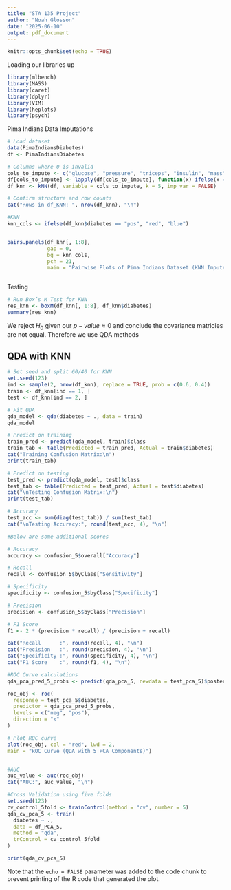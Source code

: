 ```yaml
---
title: "STA 135 Project"
author: "Noah Glosson"
date: "2025-06-10"
output: pdf_document
---
```


```r
knitr::opts_chunk$set(echo = TRUE)
```


Loading our libraries up
```r
library(mlbench)
library(MASS)
library(caret)
library(dplyr)
library(VIM)
library(heplots)
library(psych)
```


Pima Indians Data Imputations
```r
# Load dataset
data(PimaIndiansDiabetes)
df <- PimaIndiansDiabetes

# Columns where 0 is invalid
cols_to_impute <- c("glucose", "pressure", "triceps", "insulin", "mass")
df[cols_to_impute] <- lapply(df[cols_to_impute], function(x) ifelse(x == 0, NA, x))
df_knn <- kNN(df, variable = cols_to_impute, k = 5, imp_var = FALSE)

# Confirm structure and row counts
cat("Rows in df_KNN: ", nrow(df_knn), "\n")

```



```r
#KNN
knn_cols <- ifelse(df_knn$diabetes == "pos", "red", "blue")


pairs.panels(df_knn[, 1:8],
             gap = 0,
             bg = knn_cols,
             pch = 21,
             main = "Pairwise Plots of Pima Indians Dataset (KNN Imputed)")



```





Testing
```r

# Run Box’s M Test for KNN
res_knn <- boxM(df_knn[, 1:8], df_knn$diabetes)
summary(res_knn)

```

We reject $H_0$ given our $p-value\approx0$ and conclude the covariance
matricies are not equal. Therefore we use QDA methods


## QDA with KNN
```r
# Set seed and split 60/40 for KNN 
set.seed(123)
ind <- sample(2, nrow(df_knn), replace = TRUE, prob = c(0.6, 0.4))
train <- df_knn[ind == 1, ]
test <- df_knn[ind == 2, ]

# Fit QDA
qda_model <- qda(diabetes ~ ., data = train)
qda_model

# Predict on training
train_pred <- predict(qda_model, train)$class
train_tab <- table(Predicted = train_pred, Actual = train$diabetes)
cat("Training Confusion Matrix:\n")
print(train_tab)

# Predict on testing
test_pred <- predict(qda_model, test)$class
test_tab <- table(Predicted = test_pred, Actual = test$diabetes)
cat("\nTesting Confusion Matrix:\n")
print(test_tab)

# Accuracy
test_acc <- sum(diag(test_tab)) / sum(test_tab)
cat("\nTesting Accuracy:", round(test_acc, 4), "\n")

#Below are some additional scores

# Accuracy
accuracy <- confusion_5$overall["Accuracy"]

# Recall
recall <- confusion_5$byClass["Sensitivity"]

# Specificity
specificity <- confusion_5$byClass["Specificity"]

# Precision
precision <- confusion_5$byClass["Precision"]

# F1 Score
f1 <- 2 * (precision * recall) / (precision + recall)

cat("Recall      :", round(recall, 4), "\n")
cat("Precision   :", round(precision, 4), "\n")
cat("Specificity :", round(specificity, 4), "\n")
cat("F1 Score    :", round(f1, 4), "\n")

#ROC Curve calculations
qda_pca_pred_5_probs <- predict(qda_pca_5, newdata = test_pca_5)$posterior[, "pos"]

roc_obj <- roc(
  response = test_pca_5$diabetes,
  predictor = qda_pca_pred_5_probs,
  levels = c("neg", "pos"),
  direction = "<"
)

# Plot ROC curve
plot(roc_obj, col = "red", lwd = 2,
main = "ROC Curve (QDA with 5 PCA Components)")


#AUC
auc_value <- auc(roc_obj)
cat("AUC:", auc_value, "\n")

#Cross Validation using five folds
set.seed(123)
cv_control_5fold <- trainControl(method = "cv", number = 5)
qda_cv_pca_5 <- train(
  diabetes ~ .,
  data = df_PCA_5,
  method = "qda",
  trControl = cv_control_5fold
)

print(qda_cv_pca_5)
```






Note that the `echo = FALSE` parameter was added to the code chunk to prevent printing of the R code that generated the plot.
